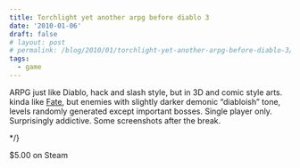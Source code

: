 ```yaml
---
title: Torchlight yet another arpg before diablo 3
date: '2010-01-06'
draft: false
# layout: post
# permalink: /blog/2010/01/torchlight-yet-another-arpg-before-diablo-3/
tags:
  - game
---
```


ARPG just like Diablo, hack and slash style, but in 3D and comic style arts. kinda like
[Fate](http://ycfreeman.com/wp-content/uploads/2010/01/fate1), but enemies with slightly darker demonic &#8220;diabloish&#8221;
tone, levels randomly generated except important bosses. Single player only. Surprisingly addictive. Some screenshots after the break.

<lightbox-img src="{{site.url}}/wp-content/uploads/2010/01/Torchlight+2010-01-06+19-27-01-17.jpg"></lightbox-img> */}

$5.00 on Steam
